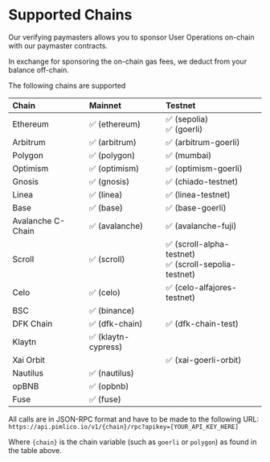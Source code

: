 # Supported Chains

Our verifying paymasters allows you to sponsor User Operations on-chain with our paymaster contracts. 

In exchange for sponsoring the on-chain gas fees, we deduct from your balance off-chain.

The following chains are supported

| Chain   | Mainnet | Testnet |
| :------ | :------ | :------ |
| Ethereum     | ✅ (ethereum)	|  ✅ (sepolia)<br />✅ (goerli) |
| Arbitrum    | ✅ (arbitrum)	|  ✅ (arbitrum-goerli) |
| Polygon    | ✅ (polygon)	|  ✅ (mumbai) |
| Optimism    | ✅ (optimism)	|  ✅ (optimism-goerli) |
| Gnosis    | ✅ (gnosis)	|  ✅ (chiado-testnet) |
| Linea    | ✅ (linea)	|  ✅ (linea-testnet) |
| Base    | ✅ (base)	|  ✅ (base-goerli) |
| Avalanche C-Chain    | ✅ (avalanche) | ✅ (avalanche-fuji) |
| Scroll    | ✅ (scroll) |  ✅ (scroll-alpha-testnet)<br />✅ (scroll-sepolia-testnet) |
| Celo    | ✅ (celo) |  ✅ (celo-alfajores-testnet) |
| BSC    | ✅ (binance) |  |
| DFK Chain | ✅ (dfk-chain) | ✅ (dfk-chain-test) |
| Klaytn | ✅ (klaytn-cypress) | |
| Xai Orbit |  | ✅ (xai-goerli-orbit) |
| Nautilus |  ✅ (nautilus) |  |
| opBNB |  ✅ (opbnb) |  |
| Fuse |  ✅ (fuse) |  |

All calls are in JSON-RPC format and have to be made to the following URL: `https://api.pimlico.io/v1/{chain}/rpc?apikey=[YOUR_API_KEY_HERE]`

Where `{chain}` is the chain variable (such as `goerli` or `polygon`) as found in the table above.